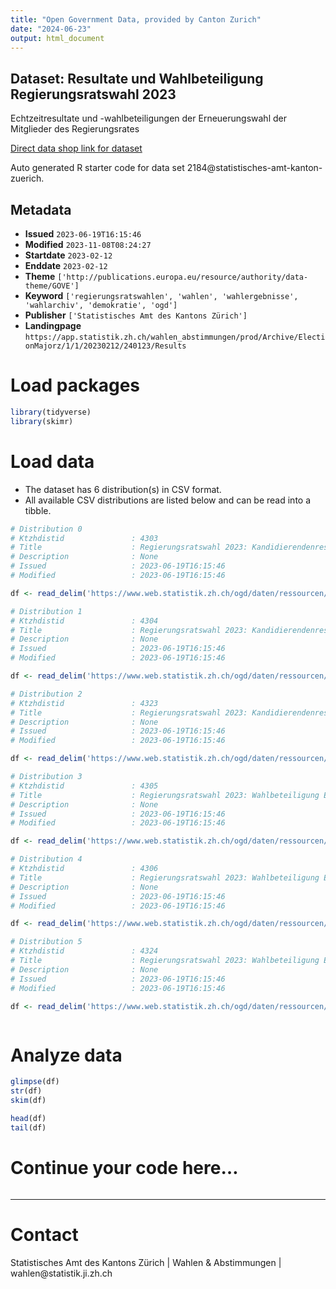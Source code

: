 ```yaml
---
title: "Open Government Data, provided by Canton Zurich"
date: "2024-06-23"
output: html_document
---
```


## Dataset: Resultate und Wahlbeteiligung Regierungsratswahl 2023

Echtzeitresultate und -wahlbeteiligungen der Erneuerungswahl der Mitglieder des Regierungsrates

[Direct data shop link for dataset](https://www.zh.ch/de/politik-staat/statistik-daten/datenkatalog.html#/datasets/2184@statistisches-amt-kanton-zuerich)

Auto generated R starter code for data set 2184@statistisches-amt-kanton-zuerich.

## Metadata

- **Issued** `2023-06-19T16:15:46`
- **Modified** `2023-11-08T08:24:27`
- **Startdate** `2023-02-12`
- **Enddate** `2023-02-12`
- **Theme** `['http://publications.europa.eu/resource/authority/data-theme/GOVE']`
- **Keyword** `['regierungsratswahlen', 'wahlen', 'wahlergebnisse', 'wahlarchiv', 'demokratie', 'ogd']`
- **Publisher** `['Statistisches Amt des Kantons Zürich']`
- **Landingpage** `https://app.statistik.zh.ch/wahlen_abstimmungen/prod/Archive/ElectionMajorz/1/1/20230212/240123/Results`


# Load packages

```r

library(tidyverse)
library(skimr)

```

# Load data

-   The dataset has 6 distribution(s) in CSV format.
-   All available CSV distributions are listed below and can be read into a tibble.

```r

# Distribution 0
# Ktzhdistid               : 4303
# Title                    : Regierungsratswahl 2023: Kandidierendenresultate Ebene Kanton
# Description              : None
# Issued                   : 2023-06-19T16:15:46
# Modified                 : 2023-06-19T16:15:46

df <- read_delim('https://www.web.statistik.zh.ch/ogd/daten/ressourcen/KTZH_00002184_00004303.csv')

# Distribution 1
# Ktzhdistid               : 4304
# Title                    : Regierungsratswahl 2023: Kandidierendenresultate Ebene Gemeinden
# Description              : None
# Issued                   : 2023-06-19T16:15:46
# Modified                 : 2023-06-19T16:15:46

df <- read_delim('https://www.web.statistik.zh.ch/ogd/daten/ressourcen/KTZH_00002184_00004304.csv')

# Distribution 2
# Ktzhdistid               : 4323
# Title                    : Regierungsratswahl 2023: Kandidierendenresultate Ebene Stadtkreis
# Description              : None
# Issued                   : 2023-06-19T16:15:46
# Modified                 : 2023-06-19T16:15:46

df <- read_delim('https://www.web.statistik.zh.ch/ogd/daten/ressourcen/KTZH_00002184_00004323.csv')

# Distribution 3
# Ktzhdistid               : 4305
# Title                    : Regierungsratswahl 2023: Wahlbeteiligung Ebene Kanton
# Description              : None
# Issued                   : 2023-06-19T16:15:46
# Modified                 : 2023-06-19T16:15:46

df <- read_delim('https://www.web.statistik.zh.ch/ogd/daten/ressourcen/KTZH_00002184_00004305.csv')

# Distribution 4
# Ktzhdistid               : 4306
# Title                    : Regierungsratswahl 2023: Wahlbeteiligung Ebene Gemeinden
# Description              : None
# Issued                   : 2023-06-19T16:15:46
# Modified                 : 2023-06-19T16:15:46

df <- read_delim('https://www.web.statistik.zh.ch/ogd/daten/ressourcen/KTZH_00002184_00004306.csv')

# Distribution 5
# Ktzhdistid               : 4324
# Title                    : Regierungsratswahl 2023: Wahlbeteiligung Ebene Stadtkreis
# Description              : None
# Issued                   : 2023-06-19T16:15:46
# Modified                 : 2023-06-19T16:15:46

df <- read_delim('https://www.web.statistik.zh.ch/ogd/daten/ressourcen/KTZH_00002184_00004324.csv')



```

# Analyze data

```r

glimpse(df)
str(df)
skim(df)

head(df)
tail(df)

```

# Continue your code here...

```r

```

------------------------------------------------------------------------

# Contact

Statistisches Amt des Kantons Zürich | Wahlen & Abstimmungen | wahlen@statistik.ji.zh.ch
